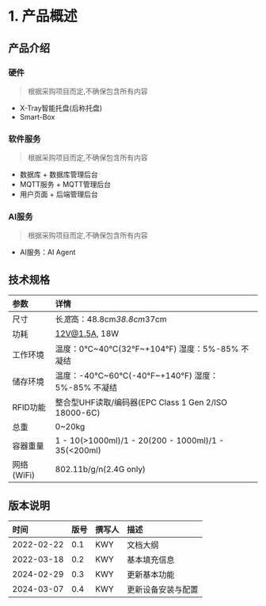 # 1. 产品概述


## 产品介绍

### 硬件

> 根据采购项目而定,不确保包含所有内容

- X-Tray智能托盘(后称托盘)
- Smart-Box 

### 软件服务

> 根据采购项目而定,不确保包含所有内容

- 数据库 + 数据库管理后台
- MQTT服务 + MQTT管理后台
- 用户页面 + 后端管理后台

### AI服务

> 根据采购项目而定,不确保包含所有内容

- AI服务：AI Agent

## 技术规格

| 参数       | 详情 |
| :--------- | :--- |
| 尺寸 | 长*宽*高：48.8cm*38.8cm*37cm  |
| 功耗 | 12V@1.5A, 18W  |
| 工作环境 | 温度：0℃~40℃(32℉~+104℉)  湿度：5%-85% 不凝结  |
| 储存环境 | 温度：-40℃~60℃(-40℉~+140℉)  湿度：5%-85% 不凝结  |
| RFID功能 | 整合型UHF读取/编码器(EPC Class 1 Gen 2/ISO 18000-6C)  |
| 总重 | 0~20kg  |
| 容器重量 | 1 - 10(>1000ml)/1 - 20(200 - 1000ml)/1 - 35(<200ml) |
| 网络(WiFi) | 802.11b/g/n(2.4G only)  |

## 版本说明

| 时间       | 版号 | 撰写人 | 描述         |
| :--------- | :--- | :----- | :----------- |
| 2022-02-22 | 0.1  | KWY    | 文档大纲     |
| 2022-03-18 | 0.2  | KWY    | 基本填充信息 |
| 2024-02-29 | 0.3  | KWY    | 更新基本功能 |
| 2024-03-07 | 0.4  | KWY    | 更新设备安装与配置 |
